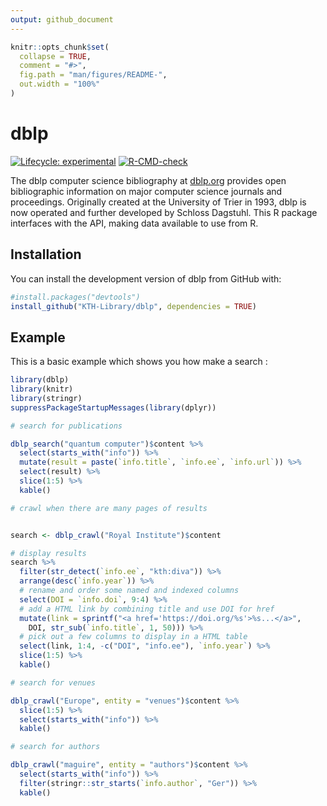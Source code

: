 ```yaml
---
output: github_document
---
```


<!-- README.md is generated from README.Rmd. Please edit that file -->

```r
knitr::opts_chunk$set(
  collapse = TRUE,
  comment = "#>",
  fig.path = "man/figures/README-",
  out.width = "100%"
)
```

# dblp

<!-- badges: start -->
[![Lifecycle: experimental](https://img.shields.io/badge/lifecycle-experimental-orange.svg)](https://www.tidyverse.org/lifecycle/#experimental)
[![R-CMD-check](https://github.com/KTH-Library/dblp/workflows/R-CMD-check/badge.svg)](https://github.com/KTH-Library/dblp/actions)
<!-- badges: end -->

The dblp computer science bibliography at [dblp.org](https://dblp.org) provides open bibliographic information on major computer science journals and proceedings. Originally created at the University of Trier in 1993, dblp is now operated and further developed by Schloss
Dagstuhl. This R package interfaces with the API, making data available to use from R.

## Installation

You can install the development version of dblp from GitHub with:

``` r
#install.packages("devtools")
install_github("KTH-Library/dblp", dependencies = TRUE)
```

## Example

This is a basic example which shows you how make a search :

```r
library(dblp)
library(knitr)
library(stringr)
suppressPackageStartupMessages(library(dplyr))

# search for publications

dblp_search("quantum computer")$content %>%
  select(starts_with("info")) %>%
  mutate(result = paste(`info.title`, `info.ee`, `info.url`)) %>%
  select(result) %>%
  slice(1:5) %>%
  kable()

# crawl when there are many pages of results


search <- dblp_crawl("Royal Institute")$content

# display results
search %>%
  filter(str_detect(`info.ee`, "kth:diva")) %>%
  arrange(desc(`info.year`)) %>%
  # rename and order some named and indexed columns
  select(DOI = `info.doi`, 9:4) %>%
  # add a HTML link by combining title and use DOI for href
  mutate(link = sprintf("<a href='https://doi.org/%s'>%s...</a>", 
    DOI, str_sub(`info.title`, 1, 50))) %>%
  # pick out a few columns to display in a HTML table
  select(link, 1:4, -c("DOI", "info.ee"), `info.year`) %>%
  slice(1:5) %>%
  kable()

# search for venues

dblp_crawl("Europe", entity = "venues")$content %>%
  slice(1:5) %>%
  select(starts_with("info")) %>%
  kable()

# search for authors

dblp_crawl("maguire", entity = "authors")$content %>%
  select(starts_with("info")) %>%
  filter(stringr::str_starts(`info.author`, "Ger")) %>%
  kable()

```

